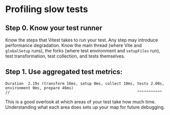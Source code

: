 # Profiling slow tests

## Step 0. Know your test runner

Know the steps that Vitest takes to run your test. Any step may introduce performance degradation. Know the main thread (where Vite and `globalSetup` runs), the forks (where test environment and `setupFiles` run), test transformation, test collection, and tests themselves.

## Step 1. Use aggregated test metrics:

```
Duration  2.19s (transform 16ms, setup 0ms, collect 10ms, tests 2.00s, environment 0ms, prepare 46ms)
//                                                        ^^^^^^^^^^^
```

This is a good overlook at which areas of your test take how much time. Understanding what each area does sets up your map for future debugging.
